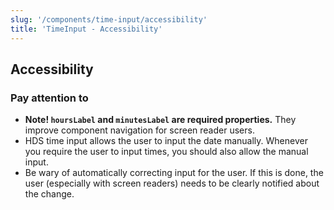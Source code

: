 ```yaml
---
slug: '/components/time-input/accessibility'
title: 'TimeInput - Accessibility'
---
```




## Accessibility

### Pay attention to
- **Note! `hoursLabel` and `minutesLabel` are required properties.** They improve component navigation for screen reader users.
- HDS time input allows the user to input the date manually. Whenever you require the user to input times, you should also allow the manual input.
- Be wary of automatically correcting input for the user. If this is done, the user (especially with screen readers) needs to be clearly notified about the change.
